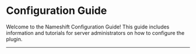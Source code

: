 
# Configuration Guide

Welcome to the Nameshift Configuration Guide! This guide includes information and tutorials for server administrators on how to configure the plugin.

---

<DocCardList items={useCurrentSidebarCategory().items} />